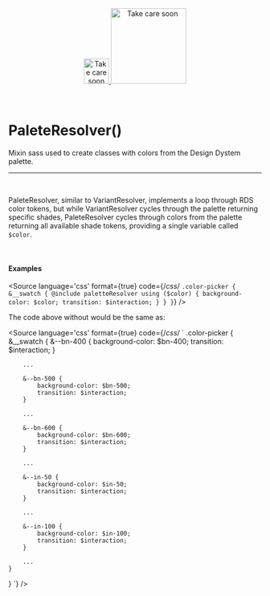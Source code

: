 
<Meta title="Utils/Sass/PaleteResolver()"/>

<div align="center" style={{display: 'flex'}}>
    <a href="https://rahulaher.netlify.app">
        <img src="../../../public/img/logo/glyph-black-colored.svg" alt="Take care soon" width="50" />
        <img src="../../../public/img/logo/word-black-colored.svg" alt="Take care soon" width="150" />
    </a>
</div>

<br />
<br />

# PaleteResolver()

Mixin sass used to create classes with colors from the Design Dystem palette.

<hr />
<br />

PaleteResolver, similar to VariantResolver, implements a loop through RDS color tokens,
but while VariantResolver cycles through the palette returning specific shades, PaleteResolver cycles through colors
from the palette returning all available shade tokens, providing a single variable called `$color`.

<br />

#### Examples

<Story name="PaleteResolver">
</Story>

<Source
	language='css'
	format={true}
	code={/*css*/ `
.color-picker {
	&__swatch {
		@include paletteResolver using ($color) {
			background-color: $color;
			transition: $interaction;
		}
	}
}
`}
/>

The code above without would be the same as:

<Source
	language='css'
	format={true}
	code={/*css*/ `
.color-picker {
	&__swatch {
		&--bn-400 {
			background-color: $bn-400;
			transition: $interaction;
		}
 
		...
 
		&--bn-500 {
			background-color: $bn-500;
			transition: $interaction;
		}
 
		...
 
		&--bn-600 {
			background-color: $bn-600;
			transition: $interaction;
		}
 
		...
 
		&--in-50 {
			background-color: $in-50;
			transition: $interaction;
		}
 
		...
 
		&--in-100 {
			background-color: $in-100;
			transition: $interaction;
		}
 
		...
	}
}
`}
/>
